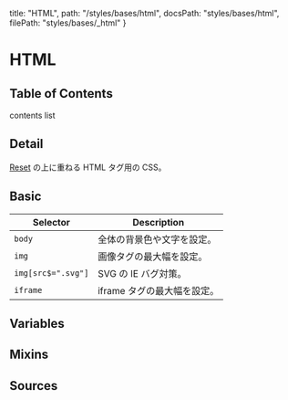   title: "HTML",
  path: "/styles/bases/html",
  docsPath: "styles/bases/html",
  filePath: "styles/bases/_html"
}


# HTML

## Table of Contents

contents list

## Detail

[Reset](/styles/bases/reset) の上に重ねる HTML タグ用の CSS。

## Basic

| Selector           | Description                 |
| ------------------ | --------------------------- |
| `body`             | 全体の背景色や文字を設定。  |
| `img`              | 画像タグの最大幅を設定。    |
| `img[src$=".svg"]` | SVG の IE バグ対策。        |
| `iframe`           | iframe タグの最大幅を設定。 |

## Variables

<PreviewVariablesDouble filePath={meta.filePath} viewCompiled={true} />

## Mixins

<PreviewMixins filePath={meta.filePath} />

## Sources

<PreviewSources
  title={meta.title}
  docsPath={meta.docsPath}
  scssPath={meta.filePath}
/>

